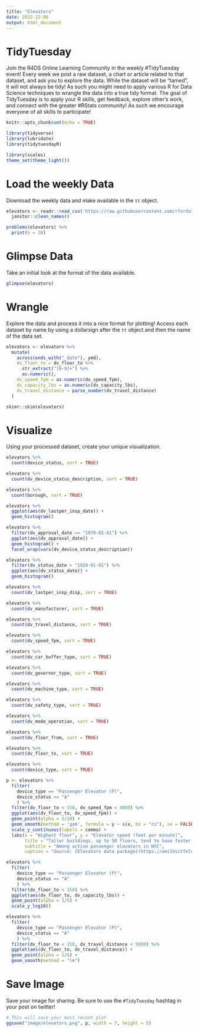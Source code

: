 ```yaml
---
title: "Elevators"
date: 2022-12-06
output: html_document
---
```


# TidyTuesday

Join the R4DS Online Learning Community in the weekly #TidyTuesday event! Every week we post a raw dataset, a chart or article related to that dataset, and ask you to explore the data. While the dataset will be "tamed", it will not always be tidy! As such you might need to apply various R for Data Science techniques to wrangle the data into a true tidy format. The goal of TidyTuesday is to apply your R skills, get feedback, explore other's work, and connect with the greater #RStats community! As such we encourage everyone of all skills to participate!

```r

knitr::opts_chunk$set(echo = TRUE)

library(tidyverse)
library(lubridate)
library(tidytuesdayR)

library(scales)
theme_set(theme_light())
```

# Load the weekly Data

Download the weekly data and make available in the `tt` object.

```r

elevators <- readr::read_csv('https://raw.githubusercontent.com/rfordatascience/tidytuesday/master/data/2022/2022-12-06/elevators.csv') %>% 
  janitor::clean_names()

problems(elevators) %>% 
  print(n = 38)
```

# Glimpse Data

Take an initial look at the format of the data available.

```r

glimpse(elevators)
```

# Wrangle

Explore the data and process it into a nice format for plotting! Access each dataset by name by using a dollarsign after the `tt` object and then the name of the data set.

```r

elevators <- elevators %>% 
  mutate(
    across(ends_with("_date"), ymd),
    dv_floor_to = dv_floor_to %>% 
      str_extract("[0-9]+") %>% 
      as.numeric(),
    dv_speed_fpm = as.numeric(dv_speed_fpm),
    dv_capacity_lbs = as.numeric(dv_capacity_lbs),
    dv_travel_distance = parse_number(dv_travel_distance)
  )

skimr::skim(elevators)
```

# Visualize

Using your processed dataset, create your unique visualization.

```r

elevators %>% 
  count(device_status, sort = TRUE)

elevators %>% 
  count(dv_device_status_description, sort = TRUE)

elevators %>% 
  count(borough, sort = TRUE)

```

```r
elevators %>% 
  ggplot(aes(dv_lastper_insp_date)) +
  geom_histogram()

elevators %>% 
  filter(dv_approval_date >= "1970-01-01") %>% 
  ggplot(aes(dv_approval_date)) +
  geom_histogram() +
  facet_wrap(vars(dv_device_status_description))

elevators %>% 
  filter(dv_status_date > "1920-01-01") %>% 
  ggplot(aes(dv_status_date)) +
  geom_histogram()

```

```r
elevators %>% 
  count(dv_lastper_insp_disp, sort = TRUE)

elevators %>% 
  count(dv_manufacturer, sort = TRUE)

elevators %>% 
  count(dv_travel_distance, sort = TRUE)

elevators %>% 
  count(dv_speed_fpm, sort = TRUE)

elevators %>% 
  count(dv_car_buffer_type, sort = TRUE)

elevators %>% 
  count(dv_governor_type, sort = TRUE)

elevators %>% 
  count(dv_machine_type, sort = TRUE)

elevators %>% 
  count(dv_safety_type, sort = TRUE)

elevators %>% 
  count(dv_mode_operation, sort = TRUE)

elevators %>% 
  count(dv_floor_from, sort = TRUE)

elevators %>% 
  count(dv_floor_to, sort = TRUE)

elevators %>% 
  count(device_type, sort = TRUE)

p <- elevators %>% 
  filter(
    device_type == "Passenger Elevator (P)",
    device_status == "A"
    ) %>% 
  filter(dv_floor_to < 150, dv_speed_fpm < 4000) %>% 
  ggplot(aes(dv_floor_to, dv_speed_fpm)) +
  geom_point(alpha = 1/10) +
  geom_smooth(method = 'gam', formula = y ~ s(x, bs = "cs"), se = FALSE) +
  scale_y_continuous(labels = comma) +
  labs(x = "Highest floor", y = "Elevator speed (feet per minute)",
       title = "Taller buildings, up to 50 floors, tend to have faster elevators",
       subtitle = "Among active passenger elavators in NYC",
       caption = "Source: [Elevators data package](https://emilhvitfeldt.github.io/elevators/)")
```

```r
elevators %>% 
  filter(
    device_type == "Passenger Elevator (P)",
    device_status == "A"
    ) %>% 
  filter(dv_floor_to < 150) %>% 
  ggplot(aes(dv_floor_to, dv_capacity_lbs)) +
  geom_point(alpha = 1/5) +
  scale_y_log10()

```

```r
elevators %>% 
  filter(
    device_type == "Passenger Elevator (P)",
    device_status == "A"
    ) %>% 
  filter(dv_floor_to < 150, dv_travel_distance < 5000) %>% 
  ggplot(aes(dv_floor_to, dv_travel_distance)) +
  geom_point(alpha = 1/5) +
  geom_smooth(method = "lm")
```

# Save Image

Save your image for sharing. Be sure to use the `#TidyTuesday` hashtag in your post on twitter!

```r

# This will save your most recent plot
ggsave("image/elevators.png", p, width = 7, height = 5)

```
